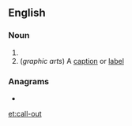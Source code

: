 {{also|callout|call out}}
==English==

===Noun===
{{en-noun}}

# {{alternative spelling of|call out|lang=en}}
# (''graphic arts'') A [[caption]] or [[label]]

===Anagrams===
* {{l|en|outcall}}

[[et:call-out]]